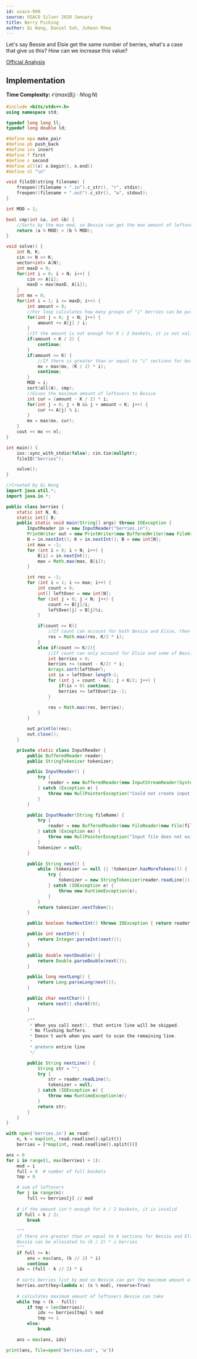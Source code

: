 ```yaml
---
id: usaco-990
source: USACO Silver 2020 January
title: Berry Picking
author: Qi Wang, Daniel Suh, Juheon Rhee
---
```


<Spoiler title="Hint 1">
Let's say Bessie and Elsie get the same number of berries, what's a case that give us this? How can we increase this value?
</Spoiler>

<Spoiler title="Solution">

[Official Analysis](http://www.usaco.org/current/data/sol_berries_silver_jan20.html)

## Implementation

**Time Complexity:** $\mathcal{O}(max(B_i) \cdot N\log N)$

<LanguageSection>
<CPPSection>

```cpp
#include <bits/stdc++.h>
using namespace std;

typedef long long ll;
typedef long double ld;

#define mpa make_pair
#define pb push_back
#define ins insert
#define f first
#define s second
#define all(x) x.begin(), x.end()
#define nl "\n"

void fileIO(string filename) {
	freopen((filename + ".in").c_str(), "r", stdin);
	freopen((filename + ".out").c_str(), "w", stdout);
}

int MOD = 1;

bool cmp(int &a, int &b) {
	//Sorts by the max mod, so Bessie can get the max amount of leftovers
	return (a % MOD) > (b % MOD);
}

void solve() {
	int N, K;
	cin >> N >> K;
	vector<int> A(N);
	int maxD = 0;
	for(int i = 0; i < N; i++) {
		cin >> A[i];
		maxD = max(maxD, A[i]);
	}
	int mx = 0;
	for(int i = 1; i <= maxD; i++) {
		int amount = 0;
		//For loop calculates how many groups of "i" berries can be put into a basket
		for(int j = 0; j < N; j++) {
			amount += A[j] / i;
		}
		//If the amount is not enough for K / 2 baskets, it is not valid
		if(amount < K / 2) {
			continue;
		}
		if(amount >= K) {
			//If there is greater than or equal to "i" sections for both Bessie and Ellie, then Bessie can collect (K / 2) * i berries
			mx = max(mx, (K / 2) * i);
			continue;
		}
		MOD = i;
		sort(all(A), cmp);
		//Gives the maximum amount of leftovers to Bessie
		int cur = (amount - K / 2) * i;
		for(int j = 0; j < N && j + amount < K; j++) {
			cur += A[j] % i;
		}
		mx = max(mx, cur);
	}
	cout << mx << nl;
}

int main() {
	ios::sync_with_stdio(false); cin.tie(nullptr);
	fileIO("berries");

	solve();
}
```

</CPPSection>
<JavaSection>

```java
//Created by Qi Wang
import java.util.*;
import java.io.*;

public class berries {
	static int N, K;
	static int[] B;
	public static void main(String[] args) throws IOException {
		InputReader in = new InputReader("berries.in");
		PrintWriter out = new PrintWriter(new BufferedWriter(new FileWriter("berries.out")));
		N = in.nextInt(); K = in.nextInt(); B = new int[N];
		int max = -1;
		for (int i = 0; i < N; i++) {
			B[i] = in.nextInt();
			max = Math.max(max, B[i]);
		}

		int res = -1;
		for (int i = 1; i <= max; i++) {
			int count = 0;
			int[] leftOver = new int[N];
			for (int j = 0; j < N; j++) {
				count += B[j]/i;
				leftOver[j] = B[j]%i;
			}

			if(count >= K){
				//If count can account for both Bessie and Elsie, then we can just allocate K/2 * i to Bessie
				res = Math.max(res, K/2 * i);
			}
			else if(count >= K/2){
				//If count can only account for Elsie and some of Bessie, then we can take from the leftovers.
				int berries = 0;
				berries += (count - K/2) * i;
				Arrays.sort(leftOver);
				int ix = leftOver.length-1;
				for (int j = count - K/2; j < K/2; j++) {
					if(ix < 0) continue;
					berries += leftOver[ix--];
				}

				res = Math.max(res, berries);
			}
		}

		out.println(res);
		out.close();
	}

	private static class InputReader {
		public BufferedReader reader;
		public StringTokenizer tokenizer;

		public InputReader() {
			try {
				reader = new BufferedReader(new InputStreamReader(System.in), 32768);
			} catch (Exception e) {
				throw new NullPointerException("Could not create input stream");
			}
		}

		public InputReader(String fileName) {
			try {
				reader = new BufferedReader(new FileReader(new File(fileName)), 32768);
			} catch (Exception ex) {
				throw new NullPointerException("Input file does not exist! Put it in the project folder.");
			}
			tokenizer = null;
		}

		public String next() {
			while (tokenizer == null || !tokenizer.hasMoreTokens()) {
				try {
					tokenizer = new StringTokenizer(reader.readLine());
				} catch (IOException e) {
					throw new RuntimeException(e);
				}
			}
			return tokenizer.nextToken();
		}

		public boolean hasNextInt() throws IOException { return reader.ready(); }

		public int nextInt() {
			return Integer.parseInt(next());
		}

		public double nextDouble() {
			return Double.parseDouble(next());
		}

		public long nextLong() {
			return Long.parseLong(next());
		}

		public char nextChar() {
			return next().charAt(0);
		}

		/**
		 * When you call next(), that entire line will be skipped.
		 * No flushing buffers.
		 * Doesn't work when you want to scan the remaining line.
		 *
		 * @return entire line
		 */

		public String nextLine() {
			String str = "";
			try {
				str = reader.readLine();
				tokenizer = null;
			} catch (IOException e) {
				throw new RuntimeException(e);
			}
			return str;
		}
	}
}
```

</JavaSection>

<PySection>

```python
with open('berries.in') as read:
	n, k = map(int, read.readline().split())
	berries = [*map(int, read.readline().split())]

ans = 0
for i in range(1, max(berries) + 1):
	mod = i
	full = 0  # number of full baskets
	tmp = 0

	# sum of leftovers
	for j in range(n):
		full += berries[j] // mod
	
	# if the amount isn't enough for k / 2 baskets, it is invalid
	if full < k / 2:
		break
	
	"""
	if there are greater than or equal to k sections for Bessie and Elsie, 
	Bessie can be allocated to (k / 2) * i berries
	"""
	if full >= k:
		ans = max(ans, (k // 2) * i)
		continue
	idx = (full - k // 2) * i
	
	# sorts berries list by mod so Bessie can get the maximum amount of leftovers
	berries.sort(key=lambda x: (x % mod), reverse=True)
	
	# calculates maximum amount of leftovers Bessie can take
	while tmp < (k - full):
		if tmp < len(berries):
			idx += berries[tmp] % mod
			tmp += 1
		else:
			break

	ans = max(ans, idx)

print(ans, file=open('berries.out', 'w'))
```

</PySection>

</LanguageSection>
</Spoiler>
